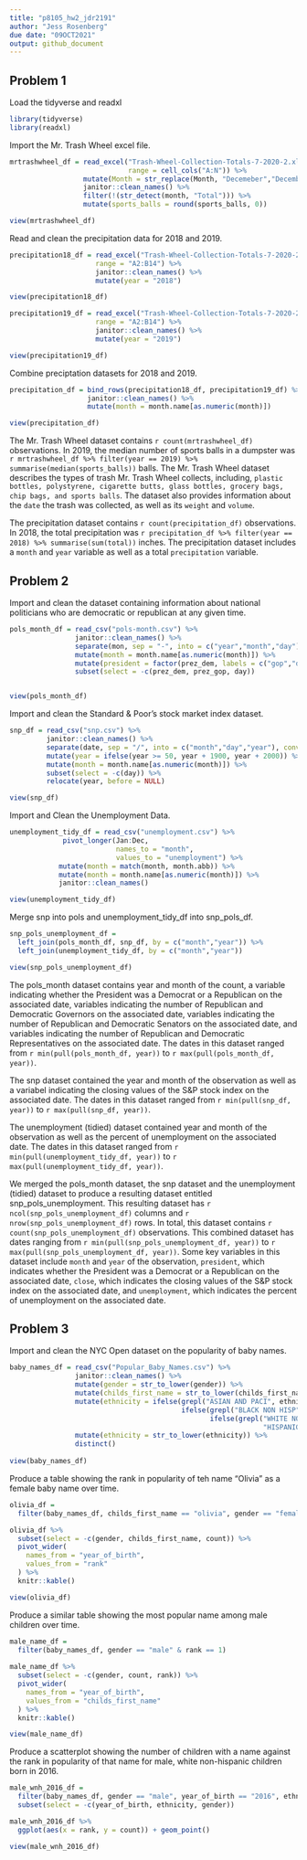 ```yaml
---
title: "p8105_hw2_jdr2191"
author: "Jess Rosenberg"
due date: "09OCT2021"
output: github_document
---
```


## Problem 1

Load the tidyverse and readxl
```r
library(tidyverse)
library(readxl)
```

Import the Mr. Trash Wheel excel file.
```r
mrtrashwheel_df = read_excel("Trash-Wheel-Collection-Totals-7-2020-2.xlsx", sheet = "Mr. Trash Wheel",
                             range = cell_cols("A:N")) %>%
                  mutate(Month = str_replace(Month, "Decemeber","December")) %>%
                  janitor::clean_names() %>%
                  filter(!(str_detect(month, "Total"))) %>%
                  mutate(sports_balls = round(sports_balls, 0))

view(mrtrashwheel_df)
```

Read and clean the precipitation data for 2018 and 2019.
```r
precipitation18_df = read_excel("Trash-Wheel-Collection-Totals-7-2020-2.xlsx",sheet = "2018 Precipitation",
                     range = "A2:B14") %>%
                     janitor::clean_names() %>%
                     mutate(year = "2018")

view(precipitation18_df)

precipitation19_df = read_excel("Trash-Wheel-Collection-Totals-7-2020-2.xlsx",sheet = "2019 Precipitation",
                     range = "A2:B14") %>%
                     janitor::clean_names() %>%
                     mutate(year = "2019") 

view(precipitation19_df)
```

Combine preciptation datasets for 2018 and 2019.
```r
precipitation_df = bind_rows(precipitation18_df, precipitation19_df) %>%
                   janitor::clean_names() %>%
                   mutate(month = month.name[as.numeric(month)])

view(precipitation_df)
```

The Mr. Trash Wheel dataset contains `r count(mrtrashwheel_df)` observations. In 2019, the median number of sports balls in a dumpster was  `r mrtrashwheel_df %>% filter(year == 2019) %>% summarise(median(sports_balls))` balls. The Mr. Trash Wheel dataset describes the types of trash Mr. Trash Wheel collects, including, `plastic bottles, polystyrene, cigarette butts, glass bottles, grocery bags, chip bags, and sports balls`. The dataset also provides information about the `date` the trash was collected, as well as its `weight` and `volume`.

The precipitation dataset contains `r count(precipitation_df)` observations. In 2018, the total precipitation was `r precipitation_df %>% filter(year == 2018) %>% summarise(sum(total))` inches. The precipitation dataset includes a `month` and `year` variable as well as a total `precipitation` variable.

## Problem 2

Import and clean the dataset containing information about national politicians who are democratic or republican at any given time.
```r
pols_month_df = read_csv("pols-month.csv") %>%
                janitor::clean_names() %>%
                separate(mon, sep = "-", into = c("year","month","day"), convert = TRUE) %>%
                mutate(month = month.name[as.numeric(month)]) %>%
                mutate(president = factor(prez_dem, labels = c("gop","dem"))) %>%
                subset(select = -c(prez_dem, prez_gop, day))


view(pols_month_df)
```

Import and clean the Standard & Poor’s stock market index dataset.
```r
snp_df = read_csv("snp.csv") %>%
         janitor::clean_names() %>%
         separate(date, sep = "/", into = c("month","day","year"), convert = TRUE) %>%
         mutate(year = ifelse(year >= 50, year + 1900, year + 2000)) %>%
         mutate(month = month.name[as.numeric(month)]) %>%
         subset(select = -c(day)) %>%
         relocate(year, before = NULL) 

view(snp_df)
```

Import and Clean the Unemployment Data.
```r
unemployment_tidy_df = read_csv("unemployment.csv") %>%
             pivot_longer(Jan:Dec,
                          names_to = "month",
                          values_to = "unemployment") %>%
            mutate(month = match(month, month.abb)) %>%
            mutate(month = month.name[as.numeric(month)]) %>%
            janitor::clean_names()

view(unemployment_tidy_df)

```

Merge snp into pols and unemployment_tidy_df into snp_pols_df.
```r
snp_pols_unemployment_df =
  left_join(pols_month_df, snp_df, by = c("month","year")) %>%
  left_join(unemployment_tidy_df, by = c("month","year"))

view(snp_pols_unemployment_df)
```

The pols_month dataset contains year and month of the count, a variable indicating whether the President was a Democrat or a Republican on the associated date, variables indicating the number of Republican and Democratic Governors on the associated date, variables indicating the number of Republican and Democratic Senators on the associated date, and variables indicating the number of Republican and Democratic Representatives on the associated date. The dates in this dataset ranged from `r min(pull(pols_month_df, year))` to `r max(pull(pols_month_df, year))`. 

The snp dataset contained the year and month of the observation as well as a variabel indicating the closing values of the S&P stock index on the associated date. The dates in this dataset ranged from `r min(pull(snp_df, year))` to `r max(pull(snp_df, year))`.

The unemployment (tidied) dataset contained year and month of the observation as well as the percent of unemployment on the associated date. The dates in this dataset ranged from `r min(pull(unemployment_tidy_df, year))` to `r max(pull(unemployment_tidy_df, year))`.

We merged the pols_month dataset, the snp dataset and the unemployment (tidied) dataset to produce a resulting dataset entitled snp_pols_unemployment. This resulting dataset has `r ncol(snp_pols_unemployment_df)` columns and `r nrow(snp_pols_unemployment_df)` rows. In total, this dataset contains `r count(snp_pols_unemployment_df)` observations. This combined dataset has dates ranging from `r min(pull(snp_pols_unemployment_df, year))` to `r max(pull(snp_pols_unemployment_df, year))`. Some key variables in this dataset include `month` and `year` of the observation, `president`, which indicates whether the President was a Democrat or a Republican on the associated date, `close`, which indicates the closing values of the S&P stock index on the associated date, and `unemployment`, which indicates the percent of unemployment on the associated date.

## Problem 3

Import and clean the NYC Open dataset on the popularity of baby names.

```r
baby_names_df = read_csv("Popular_Baby_Names.csv") %>%
                janitor::clean_names() %>%
                mutate(gender = str_to_lower(gender)) %>%
                mutate(childs_first_name = str_to_lower(childs_first_name)) %>%
                mutate(ethnicity = ifelse(grepl("ASIAN AND PACI", ethnicity), "ASIAN AND PACIFIC ISLANDER",
                                          ifelse(grepl("BLACK NON HISP", ethnicity), "BLACK NON HISPANIC",
                                                 ifelse(grepl("WHITE NON HISP", ethnicity), "WHITE NON HISPANIC",
                                                              "HISPANIC")))) %>%
                mutate(ethnicity = str_to_lower(ethnicity)) %>%
                distinct()
                                          
view(baby_names_df)
```

Produce a table showing the rank in popularity of teh name "Olivia" as a female baby name over time.

```r
olivia_df =
  filter(baby_names_df, childs_first_name == "olivia", gender == "female")

olivia_df %>%
  subset(select = -c(gender, childs_first_name, count)) %>%
  pivot_wider(
    names_from = "year_of_birth",
    values_from = "rank"
  ) %>%
  knitr::kable()

view(olivia_df)
```

Produce a similar table showing the most popular name among male children over time.

```r
male_name_df = 
  filter(baby_names_df, gender == "male" & rank == 1)
  
male_name_df %>%
  subset(select = -c(gender, count, rank)) %>%
  pivot_wider(
    names_from = "year_of_birth",
    values_from = "childs_first_name"
  ) %>%
  knitr::kable()

view(male_name_df)

```

Produce a scatterplot showing the number of children with a name against the rank in popularity of that name for male, white non-hispanic children born in 2016.
```r
male_wnh_2016_df = 
  filter(baby_names_df, gender == "male", year_of_birth == "2016", ethnicity == "white non hispanic") %>%
  subset(select = -c(year_of_birth, ethnicity, gender))

male_wnh_2016_df %>%
  ggplot(aes(x = rank, y = count)) + geom_point()

view(male_wnh_2016_df)
```

